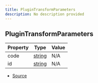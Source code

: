 ```yaml
---
title: PluginTransformParameters
description: No description provided
---
```


## PluginTransformParameters

| Property | Type | Value |
| ----------- | ----------- | ----------- |
| code | [string](https://developer.mozilla.org/en-US/docs/Web/JavaScript/Reference/Global_Objects/String) | N/A |
| id | [string](https://developer.mozilla.org/en-US/docs/Web/JavaScript/Reference/Global_Objects/String) | N/A |


- [Source](https://github.com/underctrl-io/commandkit/blob/83ef44f10b86e30835e8636786e5222cac412af9/packages/commandkit/src/plugins/CompilerPlugin.ts#L10)